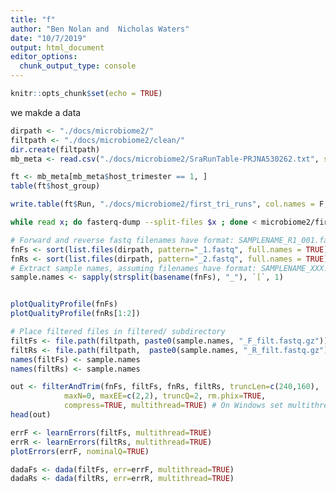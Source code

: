 ```yaml
---
title: "f"
author: "Ben Nolan and  Nicholas Waters"
date: "10/7/2019"
output: html_document
editor_options: 
  chunk_output_type: console
---
```


```r
knitr::opts_chunk$set(echo = TRUE)
```
we makde a data


```r
dirpath <- "./docs/microbiome2/"
filtpath <- "./docs/microbiome2/clean/"
dir.create(filtpath)
mb_meta <- read.csv("./docs/microbiome2/SraRunTable-PRJNA530262.txt", stringsAsFactors = F)

ft <- mb_meta[mb_meta$host_trimester == 1, ]
table(ft$host_group)

write.table(ft$Run, "./docs/microbiome2/first_tri_runs", col.names = F, row.names = F)

```
  
```bash
while read x; do fasterq-dump --split-files $x ; done < microbiome2/first_tri_runs

```
  
  ```r
# Forward and reverse fastq filenames have format: SAMPLENAME_R1_001.fastq and SAMPLENAME_R2_001.fastq
fnFs <- sort(list.files(dirpath, pattern="_1.fastq", full.names = TRUE))
fnRs <- sort(list.files(dirpath, pattern="_2.fastq", full.names = TRUE))
# Extract sample names, assuming filenames have format: SAMPLENAME_XXX.fastq
sample.names <- sapply(strsplit(basename(fnFs), "_"), `[`, 1)


plotQualityProfile(fnFs)
plotQualityProfile(fnRs[1:2])

# Place filtered files in filtered/ subdirectory
filtFs <- file.path(filtpath, paste0(sample.names, "_F_filt.fastq.gz"))
filtRs <- file.path(filtpath,  paste0(sample.names, "_R_filt.fastq.gz"))
names(filtFs) <- sample.names
names(filtRs) <- sample.names

out <- filterAndTrim(fnFs, filtFs, fnRs, filtRs, truncLen=c(240,160),
              maxN=0, maxEE=c(2,2), truncQ=2, rm.phix=TRUE,
              compress=TRUE, multithread=TRUE) # On Windows set multithread=FALSE
head(out)

errF <- learnErrors(filtFs, multithread=TRUE)
errR <- learnErrors(filtRs, multithread=TRUE)
plotErrors(errF, nominalQ=TRUE)

dadaFs <- dada(filtFs, err=errF, multithread=TRUE)
dadaRs <- dada(filtRs, err=errR, multithread=TRUE)
```